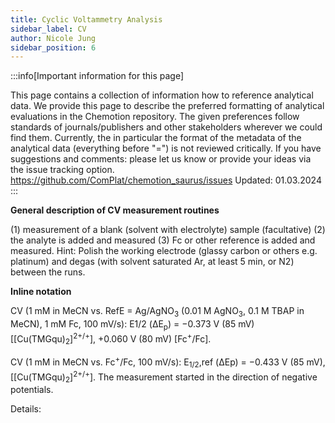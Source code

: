 ```yaml
---
title: Cyclic Voltammetry Analysis
sidebar_label: CV
author: Nicole Jung
sidebar_position: 6
---
```


:::info[Important information for this page] 

This page contains a collection of information how to reference analytical data. We provide this page to describe the preferred formatting of analytical evaluations in the Chemotion repository. The given preferences follow standards of journals/publishers and other stakeholders wherever we could find them. Currently, the in particular the format of the metadata of the analytical data (everything before "=") is not reviewed critically. If you have suggestions and comments: please let us know or provide your ideas via the issue tracking option. 
https://github.com/ComPlat/chemotion_saurus/issues
Updated: 01.03.2024
:::

**General description of CV measurement routines**

(1) measurement of a blank (solvent with electrolyte) sample (facultative)
(2) the analyte is added and measured 
(3) Fc or other reference is added and measured.
Hint: Polish the working electrode (glassy carbon or others e.g. platinum) and degas (with solvent saturated Ar, at least 5 min, or N2) between the runs. 

**Inline notation**

CV (1 mM in MeCN vs. RefE = Ag/AgNO<sub>3</sub> (0.01 M AgNO<sub>3</sub>, 0.1 M TBAP in MeCN), 1 mM Fc, 100 mV/s): E1/2 (ΔE<sub>p</sub>) = −0.373 V (85 mV) [[Cu(TMGqu)<sub>2</sub>]<sup>2+/+</sup>], +0.060 V (80 mV) [Fc<sup>+</sup>/Fc].

CV (1 mM in MeCN vs. Fc<sup>+</sup>/Fc, 100 mV/s): E<sub>1/2</sub>,ref (ΔEp) = −0.433 V (85 mV), [[Cu(TMGqu)<sub>2</sub>]<sup>2+/+</sup>]. The measurement started in the direction of negative potentials.

Details:

